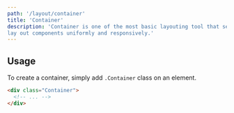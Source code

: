 ```yaml
---
path: '/layout/container'
title: 'Container'
description: 'Container is one of the most basic layouting tool that sets the main wrapper to 
lay out components uniformly and responsively.'
---
```


## Usage

To create a container, simply add `.Container` class on an element.

```html
<div class="Container">
  <!-- ... -->
</div>
```
